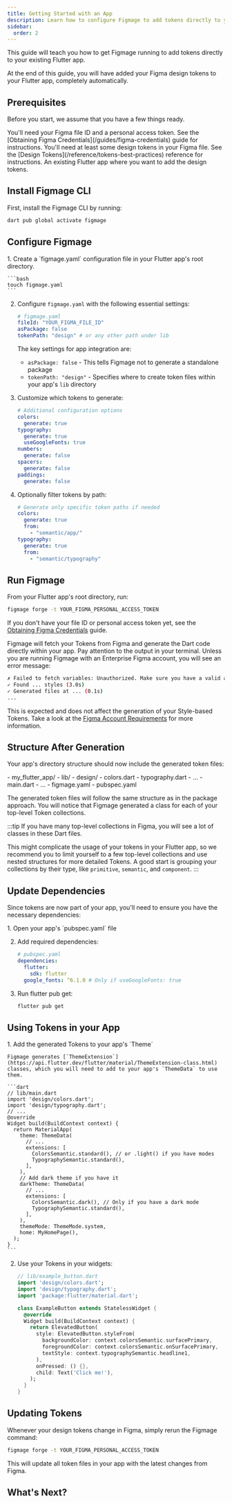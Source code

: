 ```yaml
---
title: Getting Started with an App
description: Learn how to configure Figmage to add tokens directly to your existing Flutter app.
sidebar:
  order: 2
---
```



This guide will teach you how to get Figmage running to add tokens directly to your existing Flutter app.

At the end of this guide, you will have added your Figma design tokens to your Flutter app, completely automatically.

<LinkCard 
    title='📦 Generate a Package Instead' 
    description='Figmage also supports generating a standalone design package.'
    href="/guides/getting-started"
/>

## Prerequisites

Before you start, we assume that you have a few things ready.

<Card title="Figma Credentials" icon="seti:config" >
You'll need your Figma file ID and a personal access token.
See the [Obtaining Figma Credentials](/guides/figma-credentials) guide for instructions.
</Card>

<Card title="Design Tokens" icon="open-book" >
You'll need at least some design tokens in your Figma file.
See the [Design Tokens](/reference/tokens-best-practices) reference for instructions.
</Card>

<Card title="Flutter App" icon="rocket">
An existing Flutter app where you want to add the design tokens.
</Card>

## Install Figmage CLI

First, install the Figmage CLI by running:

```bash
dart pub global activate figmage
```

## Configure Figmage

<Steps>
1. Create a `figmage.yaml` configuration file in your Flutter app's root directory.

    ```bash
    touch figmage.yaml
    ```

2. Configure `figmage.yaml` with the following essential settings:

    ```yaml
    # figmage.yaml
    fileId: "YOUR_FIGMA_FILE_ID"
    asPackage: false
    tokenPath: "design" # or any other path under lib
    ```

    The key settings for app integration are:
    - `asPackage: false` - This tells Figmage not to generate a standalone package
    - `tokenPath: "design"` - Specifies where to create token files within your app's `lib` directory

3. Customize which tokens to generate:

    ```yaml
    # Additional configuration options
    colors:
      generate: true
    typography:
      generate: true
      useGoogleFonts: true
    numbers:
      generate: false
    spacers:
      generate: false
    paddings:
      generate: false
    ```

4. Optionally filter tokens by path:

    ```yaml
    # Generate only specific token paths if needed
    colors:
      generate: true
      from:
        - "semantic/app/"
    typography:
      generate: true
      from:
        - "semantic/typography"
    ```
</Steps>

## Run Figmage

From your Flutter app's root directory, run:

```bash
figmage forge -t YOUR_FIGMA_PERSONAL_ACCESS_TOKEN
```

If you don't have your file ID or personal access token yet, see the [Obtaining Figma Credentials](/guides/figma-credentials) guide.

Figmage will fetch your Tokens from Figma and generate the Dart code directly within your app.
Pay attention to the output in your terminal.
Unless you are running Figmage with an Enterprise Figma account, you will see an error message:
```bash {1}
✗ Failed to fetch variables: Unauthorized. Make sure you have a valid access token that can access the file and that you are a Figma Enterprise team member. (0.7s)
✓ Found ... styles (3.0s)
✓ Generated files at ... (0.1s)
...
```
This is expected and does not affect the generation of your Style-based Tokens.
Take a look at the [Figma Account Requirements](/reference/account-requirements) for more information.

## Structure After Generation

Your app's directory structure should now include the generated token files:

<FileTree>
- my_flutter_app/
  - lib/
    - design/
      - colors.dart
      - typography.dart
      - ...
    - main.dart
    - ...
  - figmage.yaml
  - pubspec.yaml
</FileTree>

The generated token files will follow the same structure as in the package approach. You will notice that Figmage generated a class for each of your top-level Token collections.

:::tip
If you have many top-level collections in Figma, you will see a lot of classes in these Dart files.

This might complicate the usage of your tokens in your Flutter app, so we recommend you to limit yourself to
a few top-level collections and use nested structures for more detailed Tokens.
A good start is grouping your collections by their type, like `primitive`, `semantic`, and `component`.
:::

## Update Dependencies

Since tokens are now part of your app, you'll need to ensure you have the necessary dependencies:

<Steps>
1. Open your app's `pubspec.yaml` file

2. Add required dependencies:

    ```yaml
    # pubspec.yaml
    dependencies:
      flutter:
        sdk: flutter
      google_fonts: ^6.1.0 # Only if useGoogleFonts: true
    ```

3. Run flutter pub get:

    ```bash
    flutter pub get
    ```
</Steps>

## Using Tokens in your App

<Steps>
1. Add the generated Tokens to your app's `Theme`

    Figmage generates [`ThemeExtension`](https://api.flutter.dev/flutter/material/ThemeExtension-class.html)
    classes, which you will need to add to your app's `ThemeData` to use them.

    ```dart
    // lib/main.dart
    import 'design/colors.dart';
    import 'design/typography.dart';
    // ...
    @override
    Widget build(BuildContext context) {
      return MaterialApp(
        theme: ThemeData(
          // ...
          extensions: [
            ColorsSemantic.standard(), // or .light() if you have modes
            TypographySemantic.standard(),
          ],
        ),
        // Add dark theme if you have it
        darkTheme: ThemeData(
          // ...
          extensions: [
            ColorsSemantic.dark(), // Only if you have a dark mode
            TypographySemantic.standard(),
          ],
        ),
        themeMode: ThemeMode.system,
        home: MyHomePage(),
      );
    }
    ```

2. Use your Tokens in your widgets:

    ```dart
    // lib/example_button.dart
    import 'design/colors.dart';
    import 'design/typography.dart';
    import 'package:flutter/material.dart';

    class ExampleButton extends StatelessWidget {
      @override
      Widget build(BuildContext context) {
        return ElevatedButton(
          style: ElevatedButton.styleFrom(
            backgroundColor: context.colorsSemantic.surfacePrimary,
            foregroundColor: context.colorsSemantic.onSurfacePrimary,
            textStyle: context.typographySemantic.headline1,
          ),
          onPressed: () {},
          child: Text('Click me!'),
        );
      }
    }
    ```
</Steps>

## Updating Tokens

Whenever your design tokens change in Figma, simply rerun the Figmage command:

```bash
figmage forge -t YOUR_FIGMA_PERSONAL_ACCESS_TOKEN
```

This will update all token files in your app with the latest changes from Figma.

## What's Next?

<LinkCard 
    title='Configuration Options' 
    description='Explore all configuration options to customize your token generation.'
    href="/reference/configuration-options"
/>

<LinkCard 
    title='Getting Started with Packages' 
    description='Learn about the package-based approach if you need more flexibility.'
    href="/guides/getting-started"
/>
